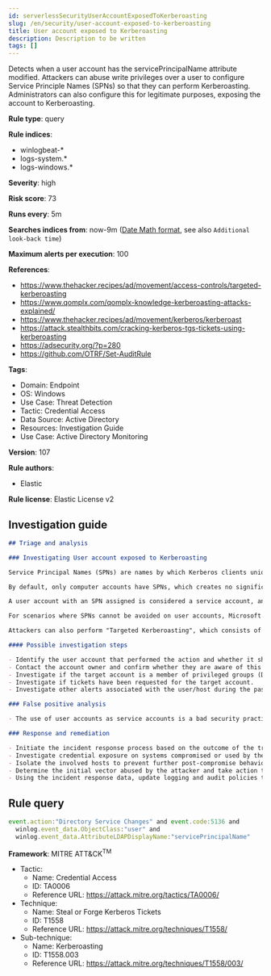 ```yaml
---
id: serverlessSecurityUserAccountExposedToKerberoasting
slug: /en/security/user-account-exposed-to-kerberoasting
title: User account exposed to Kerberoasting
description: Description to be written
tags: []
---
```


<div id="user-account-exposed-to-kerberoasting"></div>

Detects when a user account has the servicePrincipalName attribute modified. Attackers can abuse write privileges over a user to configure Service Principle Names (SPNs) so that they can perform Kerberoasting. Administrators can also configure this for legitimate purposes, exposing the account to Kerberoasting.

**Rule type**: query

**Rule indices**: 

* winlogbeat-*
* logs-system.*
* logs-windows.*

**Severity**: high

**Risk score**: 73

**Runs every**: 5m

**Searches indices from**: now-9m ([Date Math format](((ref))/common-options.html#date-math), see also <DocLink id="serverlessSecurityRulesUiCreate" section="set-the-rules-schedule">`Additional look-back time`</DocLink>)

**Maximum alerts per execution**: 100

**References**: 

* https://www.thehacker.recipes/ad/movement/access-controls/targeted-kerberoasting
* https://www.qomplx.com/qomplx-knowledge-kerberoasting-attacks-explained/
* https://www.thehacker.recipes/ad/movement/kerberos/kerberoast
* https://attack.stealthbits.com/cracking-kerberos-tgs-tickets-using-kerberoasting
* https://adsecurity.org/?p=280
* https://github.com/OTRF/Set-AuditRule

**Tags**: 

* Domain: Endpoint
* OS: Windows
* Use Case: Threat Detection
* Tactic: Credential Access
* Data Source: Active Directory
* Resources: Investigation Guide
* Use Case: Active Directory Monitoring

**Version**: 107

**Rule authors**: 

* Elastic

**Rule license**: Elastic License v2

## Investigation guide

```markdown
## Triage and analysis

### Investigating User account exposed to Kerberoasting

Service Principal Names (SPNs) are names by which Kerberos clients uniquely identify service instances for Kerberos target computers.

By default, only computer accounts have SPNs, which creates no significant risk, since machine accounts have a default domain policy that rotates their passwords every 30 days, and the password is composed of 120 random characters, making them invulnerable to Kerberoasting.

A user account with an SPN assigned is considered a service account, and is accessible to the entire domain. If any user in the directory requests a ticket-granting service (TGS), the domain controller will encrypt it with the secret key of the account executing the service. An attacker can potentially perform a Kerberoasting attack with this information, as the human-defined password is likely to be less complex.

For scenarios where SPNs cannot be avoided on user accounts, Microsoft provides the Group Managed Service Accounts (gMSA) feature, which ensures that account passwords are robust and changed regularly and automatically. More information can be found [here](https://docs.microsoft.com/en-us/windows-server/security/group-managed-service-accounts/group-managed-service-accounts-overview).

Attackers can also perform "Targeted Kerberoasting", which consists of adding fake SPNs to user accounts that they have write privileges to, making them potentially vulnerable to Kerberoasting.

#### Possible investigation steps

- Identify the user account that performed the action and whether it should perform this kind of action.
- Contact the account owner and confirm whether they are aware of this activity.
- Investigate if the target account is a member of privileged groups (Domain Admins, Enterprise Admins, etc.).
- Investigate if tickets have been requested for the target account.
- Investigate other alerts associated with the user/host during the past 48 hours.

### False positive analysis

- The use of user accounts as service accounts is a bad security practice and should not be allowed in the domain. The security team should map and monitor any potential benign true positive (B-TP), especially if the account is privileged. Domain Administrators that define this kind of setting can put the domain at risk as user accounts don't have the same security standards as computer accounts (which have long, complex, random passwords that change frequently), exposing them to credential cracking attacks (Kerberoasting, brute force, etc.).

### Response and remediation

- Initiate the incident response process based on the outcome of the triage.
- Investigate credential exposure on systems compromised or used by the attacker to ensure all compromised accounts are identified. Reset passwords for these accounts and other potentially compromised credentials, such as email, business systems, and web services. Prioritize privileged accounts.
- Isolate the involved hosts to prevent further post-compromise behavior.
- Determine the initial vector abused by the attacker and take action to prevent reinfection through the same vector.
- Using the incident response data, update logging and audit policies to improve the mean time to detect (MTTD) and the mean time to respond (MTTR).
```

## Rule query

```js
event.action:"Directory Service Changes" and event.code:5136 and
  winlog.event_data.ObjectClass:"user" and
  winlog.event_data.AttributeLDAPDisplayName:"servicePrincipalName"

```

**Framework**: MITRE ATT&CK<sup>TM</sup>

* Tactic:
    * Name: Credential Access
    * ID: TA0006
    * Reference URL: https://attack.mitre.org/tactics/TA0006/
* Technique:
    * Name: Steal or Forge Kerberos Tickets
    * ID: T1558
    * Reference URL: https://attack.mitre.org/techniques/T1558/
* Sub-technique:
    * Name: Kerberoasting
    * ID: T1558.003
    * Reference URL: https://attack.mitre.org/techniques/T1558/003/

